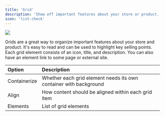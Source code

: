 ```yaml
---
title: 'Grid'
description: 'Show off important features about your store or product.'
icon: 'list-check'
---
```


<Frame>
  <img src="/images/fragments/grid.png" />
</Frame>

Grids are a great way to organize important features about your store and product. It's easy to read and can be used to highlight key selling points. Each grid element consists of an icon, title, and description. You can also have an element link to some page or external site.

| Option | Description |
| :--- | :--- |
| Containerize | Whether each grid element needs its own container with background |
| Align | How content should be aligned within each grid item |
| Elements | List of grid elements |